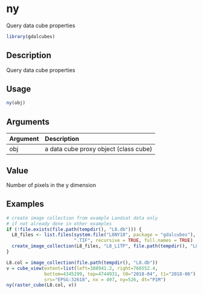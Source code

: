 # ny

Query data cube properties



```r
library(gdalcubes)
```

## Description

Query data cube properties


## Usage


```r
ny(obj)

```


## Arguments

| Argument    | Description                       |
|:------------|:----------------------------------|
| obj | a data cube proxy object (class cube) |


## Value

Number of pixels in the y dimension


## Examples


```r
# create image collection from example Landsat data only 
# if not already done in other examples
if (!file.exists(file.path(tempdir(), "L8.db"))) {
  L8_files <- list.files(system.file("L8NY18", package = "gdalcubes"),
                         ".TIF", recursive = TRUE, full.names = TRUE)
  create_image_collection(L8_files, "L8_L1TP", file.path(tempdir(), "L8.db"), quiet = TRUE) 
}

L8.col = image_collection(file.path(tempdir(), "L8.db"))
v = cube_view(extent=list(left=388941.2, right=766552.4, 
              bottom=4345299, top=4744931, t0="2018-04", t1="2018-06"),
              srs="EPSG:32618", nx = 497, ny=526, dt="P1M")
ny(raster_cube(L8.col, v))
```


